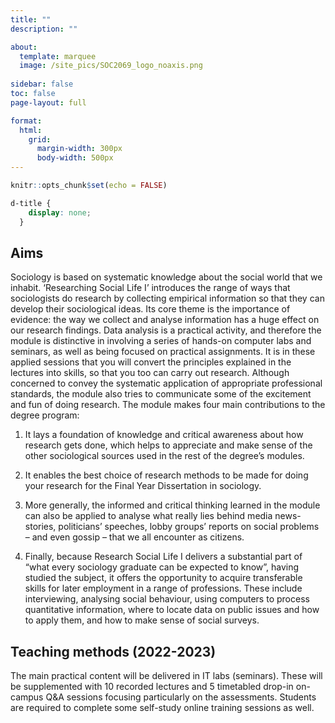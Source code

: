 ```yaml
---
title: ""
description: ""

about:
  template: marquee
  image: /site_pics/SOC2069_logo_noaxis.png
  
sidebar: false
toc: false
page-layout: full

format: 
  html: 
    grid:
      margin-width: 300px
      body-width: 500px
---
```


```r
knitr::opts_chunk$set(echo = FALSE)
```

```css
d-title {
    display: none;
  }
```


<!-- ![](./site_pics/SOC2069_logo_noaxis.png) -->

## Aims

Sociology is based on systematic knowledge about the social world that we inhabit. ‘Researching Social Life I’ introduces the range of ways that sociologists do research by collecting empirical information so that they can develop their sociological ideas. Its core theme is the importance of evidence: the way we collect and analyse information has a huge effect on our research findings. Data analysis is a practical activity, and therefore the module is distinctive in involving a series of hands-on computer labs and seminars, as well as being focused on practical assignments. It is in these applied sessions that you will convert the principles explained in the lectures into skills, so that you too can carry out research. Although concerned to convey the systematic application of appropriate professional standards, the module also tries to communicate some of the excitement and fun of doing research.
The module makes four main contributions to the degree program:

1. It lays a foundation of knowledge and critical awareness about how research gets done, which helps to appreciate and make sense of the other sociological sources used in the rest of the degree’s modules.

2. It enables the best choice of research methods to be made for doing your research for the Final Year Dissertation in sociology.

3. More generally, the informed and critical thinking learned in the module can also be applied to analyse what really lies behind media news-stories, politicians’ speeches, lobby groups’ reports on social problems – and even gossip – that we all encounter as citizens.

4. Finally, because Research Social Life I delivers a substantial part of “what every sociology graduate can be expected to know”, having studied the subject, it offers the opportunity to acquire transferable skills for later employment in a range of professions. These include interviewing, analysing social behaviour, using computers to process quantitative information, where to locate data on public issues and how to apply them, and how to make sense of social surveys.

## Teaching methods (2022-2023)

The main practical content will be delivered in IT labs (seminars). These will be supplemented with 10 recorded lectures and 5 timetabled drop-in on-campus Q&A sessions focusing particularly on the assessments. Students are required to complete some self-study online training sessions as well.
